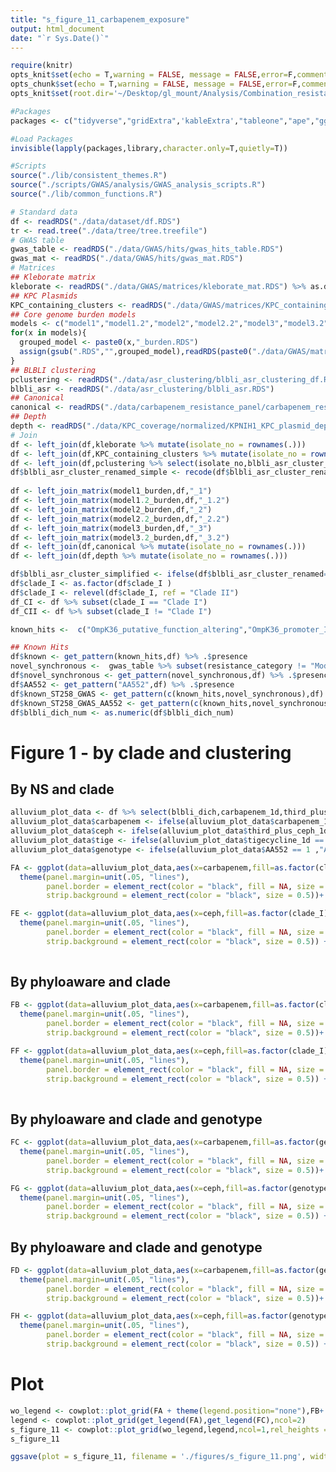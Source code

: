 ```yaml
---
title: "s_figure_11_carbapenem_exposure"
output: html_document
date: "`r Sys.Date()`"
---
```


```r
require(knitr)
opts_knit$set(echo = T,warning = FALSE, message = FALSE,error=F,comment=NA)
opts_chunk$set(echo = T,warning = FALSE, message = FALSE,error=F,comment=NA)
opts_knit$set(root.dir='~/Desktop/gl_mount/Analysis/Combination_resistance/pre-intro-blbli-resistance-ms/')
```


```r
#Packages
packages <- c("tidyverse","gridExtra",'kableExtra',"tableone","ape","ggtree")

#Load Packages
invisible(lapply(packages,library,character.only=T,quietly=T))

#Scripts
source("./lib/consistent_themes.R")
source("./scripts/GWAS/analysis/GWAS_analysis_scripts.R")
source("./lib/common_functions.R") 
```

```r
# Standard data
df <- readRDS("./data/dataset/df.RDS")
tr <- read.tree("./data/tree/tree.treefile") 
# GWAS table
gwas_table <- readRDS("./data/GWAS/hits/gwas_hits_table.RDS")
gwas_mat <- readRDS("./data/GWAS/hits/gwas_mat.RDS") 
# Matrices
## Kleborate matrix
kleborate <- readRDS("./data/GWAS/matrices/kleborate_mat.RDS") %>% as.data.frame 
## KPC Plasmids 
KPC_containing_clusters <- readRDS("./data/GWAS/matrices/KPC_containing_cluster_mat.RDS") %>% as.data.frame
## Core genome burden models
models <- c("model1","model1.2","model2","model2.2","model3","model3.2")
for(x in models){
  grouped_model <- paste0(x,"_burden.RDS")
  assign(gsub(".RDS","",grouped_model),readRDS(paste0("./data/GWAS/matrices/",grouped_model)) %>% as.data.frame)
}
## BLBLI clustering
pclustering <- readRDS("./data/asr_clustering/blbli_asr_clustering_df.RDS") 
blbli_asr <- readRDS("./data/asr_clustering/blbli_asr.RDS")
## Canonical
canonical <- readRDS("./data/carbapenem_resistance_panel/carbapenem_resistance_panel_matrix.RDS")
## Depth
depth <- readRDS("./data/KPC_coverage/normalized/KPNIH1_KPC_plasmid_depth_by_feature_median_chromosome_normalized.RDS")
# Join
df <- left_join(df,kleborate %>% mutate(isolate_no = rownames(.)))
df <- left_join(df,KPC_containing_clusters %>% mutate(isolate_no = rownames(.)))  
df <- left_join(df,pclustering %>% select(isolate_no,blbli_asr_cluster_renamed))
df$blbli_asr_cluster_renamed_simple <- recode(df$blbli_asr_cluster_renamed,"No feature"="Susceptible" )
   
df <- left_join_matrix(model1_burden,df,"_1")
df <- left_join_matrix(model1.2_burden,df,"_1.2")
df <- left_join_matrix(model2_burden,df,"_2")
df <- left_join_matrix(model2.2_burden,df,"_2.2")
df <- left_join_matrix(model3_burden,df,"_3")
df <- left_join_matrix(model3.2_burden,df,"_3.2")
df <- left_join(df,canonical %>% mutate(isolate_no = rownames(.))) 
df <- left_join(df,depth %>% mutate(isolate_no = rownames(.)))
```

```r
df$blbli_asr_cluster_simplified <- ifelse(df$blbli_asr_cluster_renamed=="No feature","Susceptilbe",ifelse(df$blbli_asr_cluster_renamed=="Singleton","Singleton","Cluster"))
df$clade_I <- as.factor(df$clade_I )
df$clade_I <- relevel(df$clade_I, ref = "Clade II")
df_CI <- df %>% subset(clade_I == "Clade I")
df_CII <- df %>% subset(clade_I != "Clade I")
```

```r
known_hits <-  c("OmpK36_putative_function_altering","OmpK36_promoter_IS",'OmpK36_truncation_kleborate',"PBP_any","RamA")  

## Known Hits
df$known <- get_pattern(known_hits,df) %>% .$presence
novel_synchronous <-  gwas_table %>% subset(resistance_category != "Modulator" & nn_qc=="Yes") %>% subset(!locus_tag %in% c("KPNIH1_RS18665","KPNIH1_RS07805")) %>% .$genotype
df$novel_synchronous <- get_pattern(novel_synchronous,df) %>% .$presence
df$AA552 <- get_pattern("AA552",df) %>% .$presence
df$known_ST258_GWAS <- get_pattern(c(known_hits,novel_synchronous),df) %>% .$presence
df$known_ST258_GWAS_AA552 <- get_pattern(c(known_hits,novel_synchronous,"AA552"),df) %>% .$presence
df$blbli_dich_num <- as.numeric(df$blbli_dich_num)
```


# Figure 1 - by clade and clustering
## By NS and clade
```r

alluvium_plot_data <- df %>% select(blbli_dich,carbapenem_1d,third_plus_ceph_1d,tigecycline_1d,known,clade_I,AA552,blbli_asr_cluster_simplified)
alluvium_plot_data$carbapenem <- ifelse(alluvium_plot_data$carbapenem_1d == 1,"History","No History")
alluvium_plot_data$ceph <- ifelse(alluvium_plot_data$third_plus_ceph_1d == 1,"History","No History")
alluvium_plot_data$tige <- ifelse(alluvium_plot_data$tigecycline_1d == 1,"History","No History")
alluvium_plot_data$genotype <- ifelse(alluvium_plot_data$AA552 == 1 ,"AA552 KPC plasmid",ifelse(alluvium_plot_data$known == 1,"Carbapenem resistance-associated genotype","None"))

FA <- ggplot(data=alluvium_plot_data,aes(x=carbapenem,fill=as.factor(clade_I))) + facet_grid(~blbli_dich,scales = 'free',drop = F) +  geom_bar()+ theme_bw_me + xlab("Prior Carbapenem Exposure") + ylab("Frequency") +
  theme(panel.margin=unit(.05, "lines"),
        panel.border = element_rect(color = "black", fill = NA, size = 0.5), 
        strip.background = element_rect(color = "black", size = 0.5))+ ylim(NA,275) + clade_colors_scale

FE <- ggplot(data=alluvium_plot_data,aes(x=ceph,fill=as.factor(clade_I))) + facet_grid(~blbli_dich,scales = 'free',drop = F) +  geom_bar()+ theme_bw_me + xlab("Prior Cephalosporin Exposure") + ylab("Frequency") +
  theme(panel.margin=unit(.05, "lines"),
        panel.border = element_rect(color = "black", fill = NA, size = 0.5), 
        strip.background = element_rect(color = "black", size = 0.5)) +clade_colors_scale + ylim(NA,275)
 
``` 
## By phyloaware and clade
```r
FB <- ggplot(data=alluvium_plot_data,aes(x=carbapenem,fill=as.factor(clade_I))) + facet_grid(~blbli_asr_cluster_simplified,scales = 'free',drop = F) +  geom_bar()+ theme_bw_me + xlab("Prior Carbapenem Exposure") + ylab("Frequency") +
  theme(panel.margin=unit(.05, "lines"),
        panel.border = element_rect(color = "black", fill = NA, size = 0.5), 
        strip.background = element_rect(color = "black", size = 0.5))+ ylim(NA,250) + clade_colors_scale

FF <- ggplot(data=alluvium_plot_data,aes(x=ceph,fill=as.factor(clade_I))) + facet_grid(~blbli_asr_cluster_simplified,scales = 'free',drop = F) +  geom_bar()+ theme_bw_me + xlab("Prior Cephalosporin Exposure") + ylab("Frequency") +
  theme(panel.margin=unit(.05, "lines"),
        panel.border = element_rect(color = "black", fill = NA, size = 0.5), 
        strip.background = element_rect(color = "black", size = 0.5)) +clade_colors_scale+ ylim(NA,275) 
 

```
## By phyloaware and clade and genotype
```r
FC <- ggplot(data=alluvium_plot_data,aes(x=carbapenem,fill=as.factor(genotype))) + facet_grid(~blbli_asr_cluster_simplified,scales = 'free',drop = F) +  geom_bar()+ theme_bw_me + xlab("Prior Carbapenem Exposure") + ylab("Frequency") +
  theme(panel.margin=unit(.05, "lines"),
        panel.border = element_rect(color = "black", fill = NA, size = 0.5), 
        strip.background = element_rect(color = "black", size = 0.5))+ ylim(NA,250) + genotype_scale

FG <- ggplot(data=alluvium_plot_data,aes(x=ceph,fill=as.factor(genotype))) + facet_grid(~blbli_asr_cluster_simplified,scales = 'free',drop = F) +  geom_bar()+ theme_bw_me + xlab("Prior Cephalosporin Exposure") + ylab("Frequency") +
  theme(panel.margin=unit(.05, "lines"),
        panel.border = element_rect(color = "black", fill = NA, size = 0.5), 
        strip.background = element_rect(color = "black", size = 0.5)) +genotype_scale + ylim(NA,250)
```
## By phyloaware and clade and genotype
```r
FD <- ggplot(data=alluvium_plot_data,aes(x=carbapenem,fill=as.factor(genotype))) + facet_grid(clade_I~blbli_asr_cluster_simplified,scales = 'free',drop = F) +  geom_bar()+ theme_bw_me + xlab("Prior Carbapenem Exposure") + ylab("Frequency") +
  theme(panel.margin=unit(.05, "lines"),
        panel.border = element_rect(color = "black", fill = NA, size = 0.5), 
        strip.background = element_rect(color = "black", size = 0.5))+ ylim(NA,200) + genotype_scale

FH <- ggplot(data=alluvium_plot_data,aes(x=ceph,fill=as.factor(genotype))) + facet_grid(clade_I~blbli_asr_cluster_simplified,scales = 'free',drop = F) +  geom_bar()+ theme_bw_me + xlab("Prior Cephalosporin Exposure") + ylab("Frequency") +
  theme(panel.margin=unit(.05, "lines"),
        panel.border = element_rect(color = "black", fill = NA, size = 0.5), 
        strip.background = element_rect(color = "black", size = 0.5)) +genotype_scale + ylim(NA,225)
```

# Plot
```r
wo_legend <- cowplot::plot_grid(FA + theme(legend.position="none"),FB+ theme(legend.position="none"),FC+ theme(legend.position="none"),FD+ theme(legend.position="none"),FE+ theme(legend.position="none"),FF+ theme(legend.position="none"),FG+ theme(legend.position="none"),FH+ theme(legend.position="none"),ncol=4,labels ="AUTO", label_size = 18,rel_widths = c(1,1.25,1.25,1.4,1,1.25,1.25,1.4))
legend <- cowplot::plot_grid(get_legend(FA),get_legend(FC),ncol=2)
s_figure_11 <- cowplot::plot_grid(wo_legend,legend,ncol=1,rel_heights = c(1,.075))
s_figure_11
```

```r
ggsave(plot = s_figure_11, filename = './figures/s_figure_11.png', width = 15, height = 7.5,limitsize=FALSE,bg='white')
```